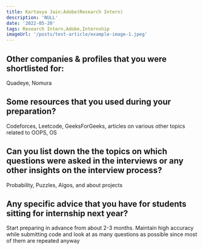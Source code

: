 ```yaml
---
title: Kartavya Jain:Adobe(Research Intern)
description: 'NULL' 
date: '2022-05-20'
tags: Research Intern,Adobe,Internship
imageUrl: '/posts/test-article/example-image-1.jpeg'
---
```


## Other companies & profiles that you were shortlisted for:
Quadeye, Nomura

## Some resources that you used during your preparation?
Codeforces, Leetcode, GeeksForGeeks, articles on various other topics related to OOPS, OS

## Can you list down the the topics on which questions were asked in the interviews or any other insights on the interview process?
Probability, Puzzles, Algos, and about projects
## Any specific advice that you have for students sitting for internship next year?
Start preparing in advance from about 2-3 months. Maintain high accuracy while submitting code and look at as many questions as possible since most of them are repeated anyway

